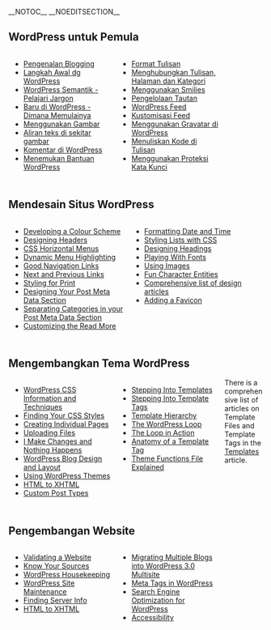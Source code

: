 __NOTOC__ __NOEDITSECTION__

==WordPress untuk Pemula==
<div class="half" style="width: 40%; margin:0px 6px; float:left">
* [[Pengenalan Blogging]]
* [[Langkah Awal dg WordPress]]
* [[WordPress Semantik - Pelajari Jargon]]
* [[Baru di WordPress - Dimana Memulainya]]
* [[Menggunakan Gambar]]
* [[Aliran teks di sekitar gambar]]
* [[Komentar di WordPress]]
* [[Menemukan Bantuan WordPress]]
</div>
<div class="half" style="width: 40%; margin:0px 6px; float:left">
* [[Format Tulisan]]
* [[Menghubungkan Tulisan, Halaman dan Kategori]]
* [[Menggunakan Smilies]]
* [[Pengelolaan Tautan]]
* [[WordPress Feed]]
* [[Kustomisasi Feed]]
* [[Menggunakan Gravatar di WordPress]]
* [[Menuliskan Kode di Tulisan]]
* [[Menggunakan Proteksi Kata Kunci]]
</div>
<div style="clear:both; height:10px">
</div>

==Mendesain Situs WordPress==
<div class="half" style="width: 45%; margin:0px 6px; float:left">
* [[Developing a Colour Scheme]] 
* [[Designing Headers]]
* [[Creating Horizontal Menus|CSS Horizontal Menus]]
* [[Dynamic Menu Highlighting]]
* [[Good Navigation Links]]
* [[Next and Previous Links]]
* [[Styling for Print]] 
* [[Post Meta Data Section|Designing Your Post Meta Data Section]]
* [[Separating Categories|Separating Categories in your Post Meta Data Section]]
* [[Customizing the Read More]]
</div>
<div class="half" style="width: 45%; margin:0px 6px; float:left; display: inline">
* [[Formatting Date and Time]]
* [[Styling Lists with CSS]]
* [[Designing Headings]]
* [[Playing With Fonts]]
* [[Using Images]]
* [[Fun Character Entities]]
* [[Blog Design and Layout|Comprehensive list of design articles]] 
* [[Creating a Favicon|Adding a Favicon]]
</div>
<div style="clear:both; height:10px">
</div>

==Mengembangkan Tema WordPress==
<div class="half" style="width: 40%; margin:0px 6px; float:left">
* [[CSS|WordPress CSS Information and Techniques]]
* [[Finding Your CSS Styles]]
* [[Pages|Creating Individual Pages]]
* [[Uploading Files]]
* [[I Make Changes and Nothing Happens]]
* [[Blog_Design_and_Layout|WordPress Blog Design and Layout]]
* [[Using_Themes|Using WordPress Themes]]
* [[HTML to XHTML]] 
* [[Custom Post Types]]
</div>
<div class="half" style="width: 40%; margin:0px 6px; float:left">
* [[Stepping Into Templates]]
* [[Stepping Into Template Tags]]
* [[Template Hierarchy]]
* [[The Loop|The WordPress Loop]]
* [[The Loop in Action]]
* [[Template_Tags/Anatomy_of_a_Template_Tag|Anatomy of a Template Tag]]
* [[Functions_File_Explained|Theme Functions File Explained]]
</div>
There is a comprehensive list of articles on Template Files and Template Tags in the [[Templates]] article. 
<div style="clear:both; height:10px">
</div>

==Pengembangan Website==
<div class="half" style="width: 40%; margin:0px 6px; float:left">
* [[Validating a Website]]
* [[Know Your Sources]]
* [[WordPress Housekeeping]]
* [[WordPress Site Maintenance]]
* [[Finding Server Info]]
* [[HTML to XHTML]]
</div>
<div class="half" style="width: 40%; margin:0px 6px; float:left">
* [[Migrating Multiple Blogs into WordPress 3.0 Multisite]]
* [[Meta Tags in WordPress]]
* [[Search Engine Optimization for WordPress]]
* [[Accessibility]]
</div>
<div style="clear:both; height:10px">
</div>

{{toclist}}
